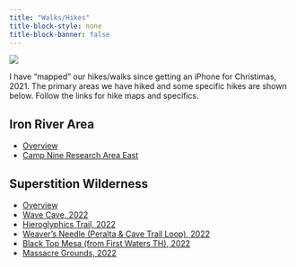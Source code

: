 ```yaml
---
title: "Walks/Hikes"
title-block-style: none
title-block-banner: false
---
```


![](../zresources/img/hiking1.jpg){fig-align="center"}

I have "mapped" our hikes/walks since getting an iPhone for Christimas, 2021. The primary areas we have hiked and some specific hikes are shown below. Follow the links for hike maps and specifics.

## Iron River Area
- [Overview](Hiking/Iron River Area.html)
- [Camp Nine Research Area East](Hiking/IRA Camp 9 East.html)

## Superstition Wilderness
- [Overview](Hiking/Superstition Wilderness.html)
- [Wave Cave, 2022](Hiking/SW Wave Cave.html)
- [Hieroglyphics Trail, 2022](Hiking/SW Hieroglyphics Trail.html)
- [Weaver's Needle (Peralta & Cave Trail Loop), 2022](Hiking/SW Peralta Cave Trail.html)
- [Black Top Mesa (from First Waters TH), 2022](Hiking/SW Black Top Mesa FW TH.html)
- [Massacre Grounds, 2022](Hiking/SW Massacre Grounds.html)
